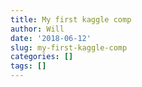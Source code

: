 ```yaml
---
title: My first kaggle comp
author: Will
date: '2018-06-12'
slug: my-first-kaggle-comp
categories: []
tags: []
---
```

